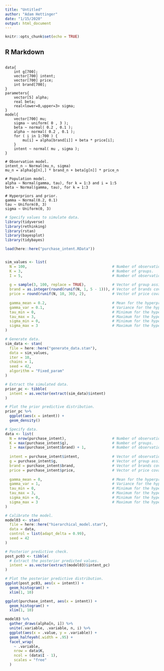```yaml
---
title: "Untitled"
author: "Adam Hettinger"
date: "1/15/2020"
output: html_document
---
```


```r
knitr::opts_chunk$set(echo = TRUE)
```

## R Markdown

```{}

data{
    int g[700];
    vector[700] intent;
    vector[700] price;
    int brand[700];
}
parameters{
    vector[5] alpha;
    real beta;
    real<lower=0,upper=3> sigma;
}
model{
    vector[700] mu;
    sigma ~ uniform( 0 , 3 );
    beta ~ normal( 0.2 , 0.1 );
    alpha ~ normal( 0.2 , 0.1 );
    for ( i in 1:700 ) {
        mu[i] = alpha[brand[i]] + beta * price[i];
    }
    intent ~ normal( mu , sigma );
}

```



```{}
# Observation model.
intent_n ∼ Normal(mu_n, sigma)
mu_n = alpha[g[n],] * brand_n + beta[g[n]] * price_n

# Population model.
alpha ∼ Normal(gamma, tau), for k = 1:3 and i = 1:5
beta ~ Normal(gamma, tau), for k = 1:3

# Hyperpriors and prior.
gamma ∼ Normal(0.2, 0.1)
tau ~ Uniform(0, 3)
sigma ∼ Uniform(0, 3)
```


```r
# Specify values to simulate data.
library(tidyverse)
library(rethinking)
library(rstan)
library(bayesplot)
library(tidybayes)

load(here::here("purchase_intent.RData"))


sim_values <- list(
  N = 100,                                       # Number of observations.
  K = 3,                                         # Number of groups.
  I = 5,                                         # Number of observation-level covariates.
  
  g = sample(3, 100, replace = TRUE),            # Vector of group assignments.
  brand = as.integer(round(runif(N, 1, 5 - 1))), # Vector of brands covariates.
  price = round(runif(N, 10, 30), 2),            # Vector of price covariates.
  
  gamma_mean = 0.2,                              # Mean for the hyperprior on gamma.
  gamma_var = 0.1,                               # Variance for the hyperprior on gamma.
  tau_min = 0,                                   # Minimum for the hyperprior on tau.
  tau_max = 3,                                   # Maximum for the hyperprior on tau.
  sigma_min = 0,                                 # Minimum for the hyperprior on tau.
  sigma_max = 3                                  # Maximum for the hyperprior on tau.
)

# Generate data.
sim_data <- stan(
  file = here::here("generate_data.stan"),
  data = sim_values,
  iter = 10,
  chains = 1,
  seed = 42,
  algorithm = "Fixed_param"
)
```



```r
# Extract the simulated data.
prior_pc <- tibble(
  intent = as.vector(extract(sim_data)$intent)
)

# Plot the prior predictive distribution.
prior_pc %>% 
  ggplot(aes(x = intent)) +
  geom_density()
```

```r
# Specify data.
data <- list(
  N = nrow(purchase_intent),                     # Number of observations.
  K = max(purchase_intent$g),                    # Number of groups.
  I = max(purchase_intent$brand) + 1,            # Number of observation-level covariates.
  
  intent = purchase_intent$intent,               # Vector of observations.
  g = purchase_intent$g,                         # Vector of group assignments.
  brand = purchase_intent$brand,                 # Vector of brands covariates.
  price = purchase_intent$price,                 # Vector of price covariates.
  
  gamma_mean = 0,                                # Mean for the hyperprior on gamma.
  gamma_var = 1,                                 # Variance for the hyperprior on gamma.
  tau_min = 0,                                   # Minimum for the hyperprior on tau.
  tau_max = 3,                                   # Maximum for the hyperprior on tau.
  sigma_min = 0,                                 # Minimum for the hyperprior on tau.
  sigma_max = 3                                  # Maximum for the hyperprior on tau.
)

# Calibrate the model.
model03 <- stan(
  file = here::here("hierarchical_model.stan"),
  data = data,
  control = list(adapt_delta = 0.99),
  seed = 42
)
```



```r
# Posterior predictive check.
post_pc03 <- tibble(
  # Extract the posterior predicted values.
  intent = as.vector(extract(model03)$intent_pc)
)

# Plot the posterior predictive distribution.
ggplot(post_pc03, aes(x = intent)) +
  geom_histogram() +
  xlim(1, 10) 

ggplot(purchase_intent, aes(x = intent)) +
  geom_histogram() +
  xlim(1, 10) 
```


```r
model03 %>%
  gather_draws(alpha[n, i]) %>%
  unite(.variable, .variable, n, i) %>%
  ggplot(aes(x = .value, y = .variable)) +
  geom_halfeyeh(.width = .95) +
  facet_wrap(
    ~ .variable,
    nrow = data$K,
    ncol = (data$I - 1),
    scales = "free"
  )
```

